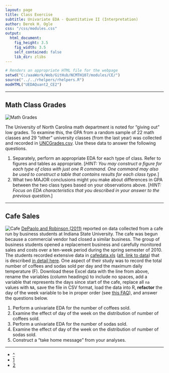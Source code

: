 ```yaml
---
layout: page
title: Class Exercise
subtitle: Univariate EDA - Quantitative II (Interpretation)
author: Derek H. Ogle
css: "/css/modules.css"
output:
  html_document:
    fig_height: 3.5
    fig_width: 3.5
    self_contained: false
    lib_dir: zlibs
---
```


```r
# Renders an appropriate HTML file for the webpage
setwd("C:/aaaWork/Web/GitHub/NCMTH107/modules/CE/")
source("../../rhelpers/rhelpers.R")
modHTML("UEDAQuant2_CE2")
```

----

## Math Class Grades
<img src="zimgs/math_exam.jpg" alt="Math Grades" class="img-right">

The University of North Carolina math department is noted for "giving out" low grades. To examine this, the GPA from a random sample of 22 math classes and 29 "other" university classes (from the last year) was collected and recorded in [UNCGrades.csv](https://raw.githubusercontent.com/droglenc/NCData/master/UNCgrades.csv). Use these data to answer the following questions.

1. Separately, perform an appropriate EDA for each type of class. Refer to figures and tables as appropriate. [*HINT: You may construct a figure for each type of class with just one R command. One command may also be used to construct a table that contains results for each class type.*]
1. What two MAJOR conclusions might you make about differences in GPA between the two class types based on your observations above. [*HINT: Focus on EDA characteristics that you described in your answer to the previous question.*]

----

## Cafe Sales
<img src="zimgs/cafe.jpg" alt="Cafe" class="img-right">
[DePaolo and Robinson (2011)](http://www.amstat.org/publications/jse/v19n1/depaolo.pdf) reported on data collected from a cafe run by business students at Indiana State University.  The cafe was begun because a commercial vendor had closed a similar business.  The group of business students opened a replacement business and carefully monitored sales and costs over a ten-week period during the spring semester of 2010.  The students recorded extensive data in [cafedata.xls](http://www.amstat.org/publications/jse/v19n1/cafedata.xls) ([alt. link to data](http://www.sic.edu/files/uploads/global/Math_and_Science_Division/Math_141/Cafedata.xls)) that is described [in detail here](http://www.amstat.org/publications/jse/v19n1/cafedata_documentation.txt).  One aspect of their study was to record the total number of coffees and sodas sold per day and the maximum daily temperature (F).  Download these Excel data with the line from above, rename the variables (column headings) to include no spaces, add a variable that represents the days since start of the cafe, replace all `na` values with `NA`, save the file in CSV format, load the data into R, **refactor** the day of the week variable to be in proper order (see [this FAQ](../../resources/FAQ/FAQs/reorder-levels.html)), and answer the questions below.

1. Perform a univariate EDA for the number of coffees sold.
1. Examine the effect of day of the week on the distribution of number of coffees sold.
1. Perform a univariate EDA for the number of sodas sold.
1. Examine the effect of day of the week on the distribution of number of sodas sold.
1. Construct a "take home message" from your analyses.

----

<div class="text-center">
<ul class="pagination pagination-lg">
  <li><a href="../UEDAQuant2.html">^</a></li>
  <li><a href="UEDAQuant2_CE1.html">1</a></li>
  <li class="active"><a href="#">2</a></li>
</ul>
